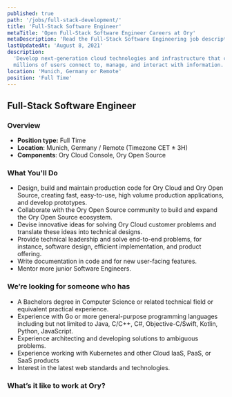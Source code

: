 ```yaml
---
published: true
path: '/jobs/full-stack-development/'
title: 'Full-Stack Software Engineer'
metaTitle: 'Open Full-Stack Software Engineer Careers at Ory'
metaDescription: 'Read the Full-Stack Software Engineering job description.'
lastUpdatedAt: 'August 8, 2021'
description:
  'Develop next-generation cloud technologies and infrastructure that change how
  millions of users connect to, manage, and interact with information.'
location: 'Munich, Germany or Remote'
position: 'Full Time'
---
```



## Full-Stack Software Engineer

<About />
<DeveloperGeneric />

### Overview

- **Position type:** Full Time
- **Location**: Munich, Germany / Remote (Timezone CET ± 3H)
- **Components**: Ory Cloud Console, Ory Open Source

### What You'll Do

- Design, build and maintain production code for Ory Cloud and Ory Open Source,
  creating fast, easy-to-use, high volume production applications, and develop
  prototypes.
- Collaborate with the Ory Open Source community to build and expand the Ory
  Open Source ecosystem.
- Devise innovative ideas for solving Ory Cloud customer problems and translate
  these ideas into technical designs.
- Provide technical leadership and solve end-to-end problems, for instance,
  software design, efficient implementation, and product offering.
- Write documentation in code and for new user-facing features.
- Mentor more junior Software Engineers.

### We’re looking for someone who has

- A Bachelors degree in Computer Science or related technical field or
  equivalent practical experience.
- Experience with Go or more general-purpose programming languages including but
  not limited to Java, C/C++, C#, Objective-C/Swift, Kotlin, Python, JavaScript.
- Experience architecting and developing solutions to ambiguous problems.
- Experience working with Kubernetes and other Cloud IaaS, PaaS, or SaaS
  products
- Interest in the latest web standards and technologies.

### What’s it like to work at Ory?

<WorkAtOry />
